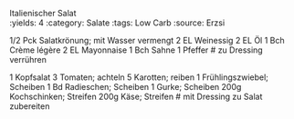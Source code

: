 Italienischer Salat		
:yields: 4
:category: Salate
:tags: Low Carb
:source: Erzsi

1/2 Pck Salatkrönung; mit Wasser vermengt
2 EL Weinessig
2 EL Öl
1 Bch Crème légère
2 EL Mayonnaise
1 Bch Sahne
1 Pfeffer
# zu Dressing verrühren

1 Kopfsalat
3 Tomaten; achteln
5 Karotten; reiben
1 Frühlingszwiebel; Scheiben
1 Bd Radieschen; Scheiben
1 Gurke; Scheiben
200g Kochschinken; Streifen
200g Käse; Streifen
# mit Dressing zu Salat zubereiten


